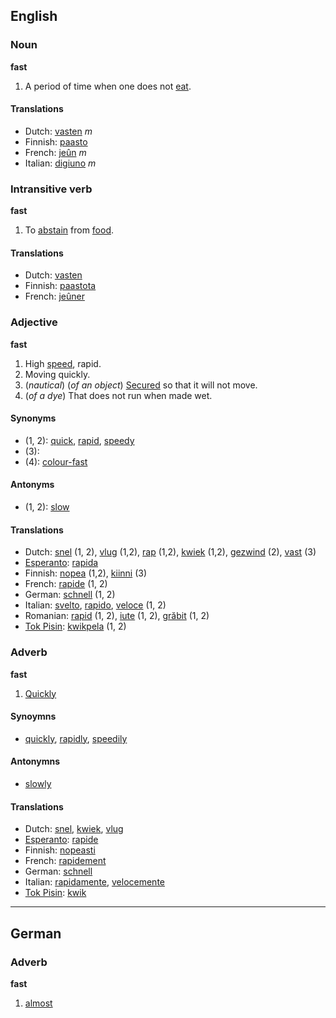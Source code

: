 ==English==
===Noun===
'''fast'''

#A period of time when one does not [[eat]].

====Translations====
*Dutch: [[vasten]] ''m''
*Finnish: [[paasto]]
*French: [[jeûn]] ''m''
*Italian: [[digiuno]] ''m''

===Intransitive verb===
'''fast'''

#To [[abstain]] from [[food]].

====Translations====
*Dutch: [[vasten]]
*Finnish: [[paastota]]
*French: [[jeûner]]

===Adjective===
'''fast'''

#High [[speed]], rapid. 
#Moving quickly.
#(''nautical'') (''of an object'') [[Secure]]d so that it will not move.
#(''of a dye'') That does not run when made wet.

====Synonyms====
*(1, 2): [[quick]], [[rapid]], [[speedy]]
*(3):
*(4): [[colour-fast]]

====Antonyms====
*(1, 2): [[slow]]

====Translations====
*Dutch: [[snel]] (1, 2), [[vlug]] (1,2), [[rap]] (1,2), [[kwiek]] (1,2), [[gezwind]] (2), [[vast]] (3)
*[[Esperanto]]: [[rapida]]
*Finnish: [[nopea]] (1,2), [[kiinni]] (3)
*French: [[rapide]] (1, 2)
*German: [[schnell]] (1, 2)
*Italian: [[svelto]], [[rapido]], [[veloce]] (1, 2)
*Romanian: [[rapid]] (1, 2), [[iute]] (1, 2), [[grăbit]] (1, 2)
*[[Tok Pisin]]: [[kwikpela]] (1, 2)

===Adverb===
'''fast'''

#[[Quickly]]

====Synoymns====
*[[quickly]], [[rapidly]], [[speedily]]

====Antonymns====
*[[slowly]]

====Translations====
*Dutch: [[snel]], [[kwiek]], [[vlug]]
*[[Esperanto]]: [[rapide]]
*Finnish: [[nopeasti]]
*French: [[rapidement]]
*German: [[schnell]]
*Italian: [[rapidamente]], [[velocemente]]
*[[Tok Pisin]]: [[kwik]]

----
==German==
===Adverb===
'''fast'''

# [[almost]]